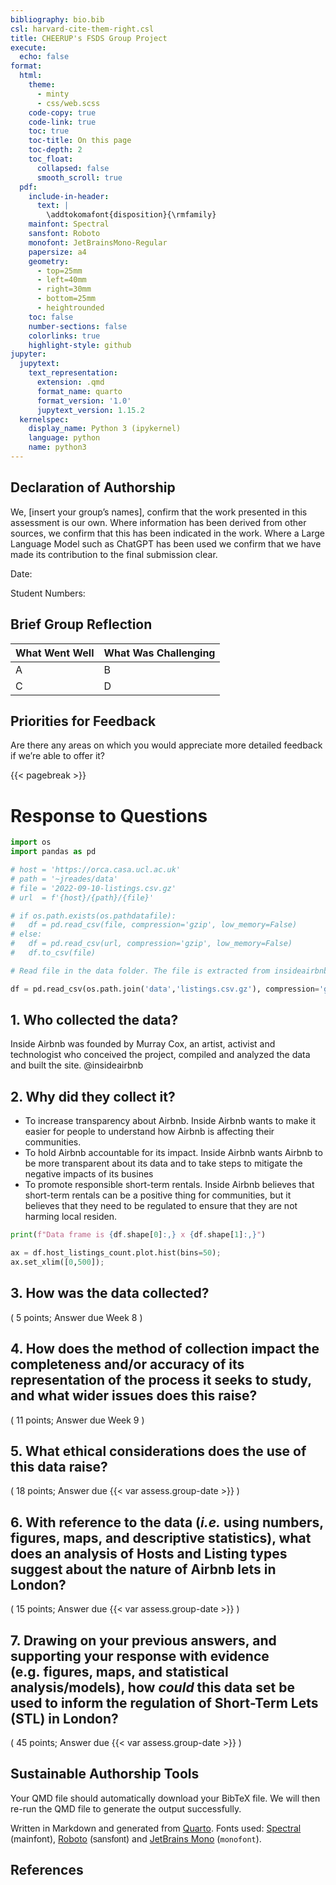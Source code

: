 ```yaml
---
bibliography: bio.bib
csl: harvard-cite-them-right.csl
title: CHEERUP's FSDS Group Project
execute:
  echo: false
format:
  html:
    theme:
      - minty
      - css/web.scss
    code-copy: true
    code-link: true
    toc: true
    toc-title: On this page
    toc-depth: 2
    toc_float:
      collapsed: false
      smooth_scroll: true
  pdf:
    include-in-header:
      text: |
        \addtokomafont{disposition}{\rmfamily}
    mainfont: Spectral
    sansfont: Roboto
    monofont: JetBrainsMono-Regular
    papersize: a4
    geometry:
      - top=25mm
      - left=40mm
      - right=30mm
      - bottom=25mm
      - heightrounded
    toc: false
    number-sections: false
    colorlinks: true
    highlight-style: github
jupyter:
  jupytext:
    text_representation:
      extension: .qmd
      format_name: quarto
      format_version: '1.0'
      jupytext_version: 1.15.2
  kernelspec:
    display_name: Python 3 (ipykernel)
    language: python
    name: python3
---
```


## Declaration of Authorship {.unnumbered .unlisted}

We, [insert your group's names], confirm that the work presented in this assessment is our own. Where information has been derived from other sources, we confirm that this has been indicated in the work. Where a Large Language Model such as ChatGPT has been used we confirm that we have made its contribution to the final submission clear.

Date:

Student Numbers: 

## Brief Group Reflection

| What Went Well | What Was Challenging |
| -------------- | -------------------- |
| A              | B                    |
| C              | D                    |

## Priorities for Feedback

Are there any areas on which you would appreciate more detailed feedback if we're able to offer it?

{{< pagebreak >}}

# Response to Questions

```python
import os
import pandas as pd
```

```python
# host = 'https://orca.casa.ucl.ac.uk'
# path = '~jreades/data'
# file = '2022-09-10-listings.csv.gz'
# url  = f'{host}/{path}/{file}'

# if os.path.exists(os.pathdatafile):
#   df = pd.read_csv(file, compression='gzip', low_memory=False)
# else: 
#   df = pd.read_csv(url, compression='gzip', low_memory=False)
#   df.to_csv(file)
```

```python
# Read file in the data folder. The file is extracted from insideairbnb.com on Nov 13, 2023

df = pd.read_csv(os.path.join('data','listings.csv.gz'), compression='gzip', low_memory=False)
```

## 1. Who collected the data?

Inside Airbnb was founded by Murray Cox, an artist, activist and technologist who conceived the project, compiled and analyzed the data and built the site. @insideairbnb
 

## 2. Why did they collect it?

- To increase transparency about Airbnb. Inside Airbnb wants to make it easier for people to understand how Airbnb is affecting their communities.
- To hold Airbnb accountable for its impact. Inside Airbnb wants Airbnb to be more transparent about its data and to take steps to mitigate the negative impacts of its busines
- 
To promote responsible short-term rentals. Inside Airbnb believes that short-term rentals can be a positive thing for communities, but it believes that they need to be regulated to ensure that they are not harming local residen.


```python
print(f"Data frame is {df.shape[0]:,} x {df.shape[1]:,}")
```

```python
ax = df.host_listings_count.plot.hist(bins=50);
ax.set_xlim([0,500]);
```


## 3. How was the data collected?  

::: {.duedate}

( 5 points; Answer due Week 8 )

:::

## 4. How does the method of collection impact the completeness and/or accuracy of its representation of the process it seeks to study, and what wider issues does this raise?

::: {.duedate}

( 11 points; Answer due Week 9 )

:::

## 5. What ethical considerations does the use of this data raise? 

::: {.duedate}

( 18 points; Answer due {{< var assess.group-date >}} )

:::

## 6. With reference to the data (*i.e.* using numbers, figures, maps, and descriptive statistics), what does an analysis of Hosts and Listing types suggest about the nature of Airbnb lets in London? 

::: {.duedate}

( 15 points; Answer due {{< var assess.group-date >}} )

:::

## 7. Drawing on your previous answers, and supporting your response with evidence (e.g. figures, maps, and statistical analysis/models), how *could* this data set be used to inform the regulation of Short-Term Lets (STL) in London? 

::: {.duedate}

( 45 points; Answer due {{< var assess.group-date >}} )

:::

## Sustainable Authorship Tools

Your QMD file should automatically download your BibTeX file. We will then re-run the QMD file to generate the output successfully.

Written in Markdown and generated from [Quarto](https://quarto.org/). Fonts used: [Spectral](https://fonts.google.com/specimen/Spectral) (mainfont), [Roboto](https://fonts.google.com/specimen/Roboto) (<span style="font-family:Sans-Serif;">sansfont</span>) and [JetBrains Mono](https://fonts.google.com/specimen/JetBrains%20Mono) (`monofont`). 

## References

